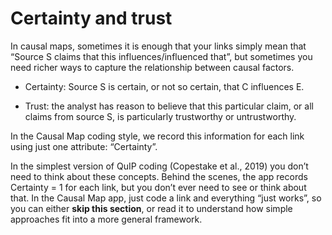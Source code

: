 # Certainty and trust 

In causal maps, sometimes it is enough that your links simply mean that “Source S claims that this influences/influenced that”, but sometimes you need richer ways to capture the relationship between causal factors. 

- Certainty: Source S is certain, or not so certain, that C influences E.

- Trust: the analyst has reason to believe that this particular claim, or all claims from source S, is particularly trustworthy or untrustworthy.

In the Causal Map coding style, we record this information for each link using just one attribute: “Certainty”. 

In the simplest version of QuIP coding (Copestake et al., 2019) you don’t need to think about these concepts. Behind the scenes, the app records Certainty = 1 for each link, but you don’t ever need to see or think about that. In the Causal Map app, just code a link and everything “just works”, so you can either **skip this section**, or read it to understand how simple approaches fit into a more general framework.

